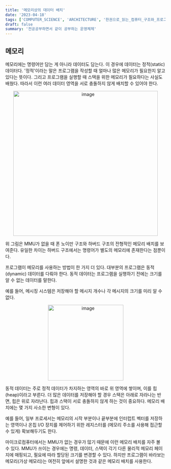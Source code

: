 ```yaml
---
title: '메모리상의 데이터 배치'
date: '2023-04-18'
tags: ['COMPUTER_SCIENCE', 'ARCHITECTURE', '한권으로_읽는_컴퓨터_구조와_프로그래밍']
draft: false
summary: '전공공부하면서 같이 공부하는 운영체제'
---
```


## 메모리

메모리에는 명령어만 담는 게 아니라 데이터도 담는다. 이 경우에 데이터는 정적(static) 데이터다. '정적'이라는 말은 프로그램을 작성할 때 얼마나 많은 메모리가 필요한지 알고 있다는 뜻이다. 그리고 프로그램을 실행할 때 스택을 위한 메모리가 필요하다는 사실도 배웠다. 따라서 이런 여러 데이터 영역을 서로 충돌하지 않게 배치할 수 있어야 한다.

<p align="center">
  <img
    width="454"
    alt="image"
    src="https://user-images.githubusercontent.com/105579811/232552898-79eb7dcd-21d1-4501-b038-47dc2969a2e2.png"
  />
</p>

위 그림은 MMU가 없을 때 폰 노이만 구조와 하버드 구조의 전형적인 메모리 배치를 보여준다. 유일한 차이는 하버드 구조에서는 명령어가 별도의 메모리에 존재한다는 점뿐이다.

프로그램이 메모리를 사용하는 방법이 한 가지 더 있다. 대부분의 프로그램은 동적(dynamic) 데이터를 다뤄야 한다. 동적 데이터는 프로그램을 실행하기 전에는 크기를 알 수 없는 데이터를 말한다.

예를 들어, 메시징 시스템은 저장해야 할 메시지 개수나 각 메시지의 크기를 미리 알 수 없다.

<p align="center">
  <img
    width="237"
    alt="image"
    src="https://user-images.githubusercontent.com/105579811/232553592-9cd4d7bd-6fb3-4e1b-8b8e-7f7edbc102f8.png"
  />
</p>

동적 데이터는 주로 정적 데이터가 차지하는 영역의 바로 위 영역에 쌓이며, 이를 힙(heap)이라고 부른다. 더 많은 데이터를 저장해야 할 경우 스택은 아래로 자라나는 반면, 힙은 위로 자라난다. 힙과 스택이 서로 충돌하지 않게 하는 것이 중요하다. 메모리 배치에는 몇 가지 사소한 변형이 있다.

예를 들어, 일부 프로세서는 메모리의 시작 부분이나 끝부분에 인터럽트 벡터를 저장하는 영역이나 온칩 I/O 장치를 제어하기 위한 레지스터를 (메모리 주소를 사용해 접근할 수 있게) 확보해두기도 한다.

마이크로컴퓨터에서는 MMU가 없는 경우가 많기 때문에 이런 메모리 배치를 자주 볼 수 있다. MMU가 쓰이는 경우에는 명령, 데이터, 스택이 각기 다른 물리적 메모리 페이지에 매핑되고, 필요에 따라 할당된 크기를 변경할 수 있다. 하지만 프로그램이 바라보는 메모리(가상 메모리)는 여전히 앞에서 설명한 것과 같은 메모리 배치를 사용한다.
